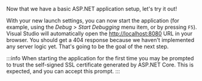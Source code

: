 Now that we have a basic ASP.NET application setup, let's try it out!

With your new launch settings, you can now start the application (for example, using
the _Debug_ > _Start Debugging_ menu item, or by pressing `F5`). Visual Studio will automatically
open the [http://localhost:8080](http://localhost:8080) URL in your browser. You should get
a 404 response because we haven't implemented any server logic yet. That's going to be the goal
of the next step.

:::info
When starting the application for the first time you may be prompted to trust the self-signed
SSL certificate generated by ASP.NET Core. This is expected, and you can accept this prompt.
:::
